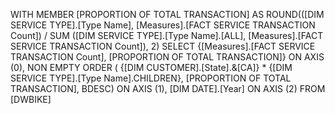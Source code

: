 WITH MEMBER [PROPORTION OF TOTAL TRANSACTION]
   	AS ROUND(([DIM SERVICE TYPE].[Type Name],
               	     	[Measures].[FACT SERVICE TRANSACTION Count])
   	   	   	/
SUM ([DIM SERVICE TYPE].[Type Name].[ALL],
    	  	   	[Measures].[FACT SERVICE TRANSACTION Count]), 2)
SELECT {[Measures].[FACT SERVICE TRANSACTION Count],
          	  	   [PROPORTION OF TOTAL TRANSACTION]} ON AXIS (0),
NON EMPTY
ORDER (
{[DIM CUSTOMER].[State].&[CA]} *
   	{[DIM SERVICE TYPE].[Type Name].CHILDREN},
                 	  	[PROPORTION OF TOTAL TRANSACTION], BDESC) ON AXIS (1),
[DIM DATE].[Year] ON AXIS (2)
FROM [DWBIKE]
